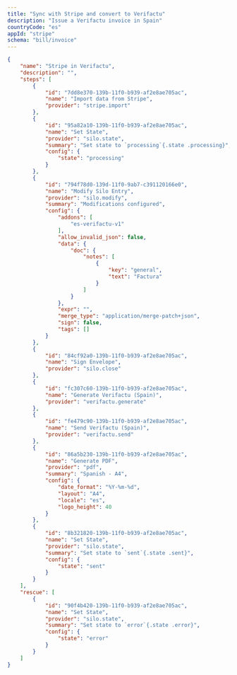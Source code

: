 ```yaml
---
title: "Sync with Stripe and convert to Verifactu"
description: "Issue a Verifactu invoice in Spain"
countryCode: "es"
appId: "stripe"
schema: "bill/invoice"
---
```



```json Example Stripe to Verifactu Workflow
{
    "name": "Stripe in Verifactu",
    "description": "",
    "steps": [
        {
            "id": "7dd8e370-139b-11f0-b939-af2e8ae705ac",
            "name": "Import data from Stripe",
            "provider": "stripe.import"
        },
        {
            "id": "95a82a10-139b-11f0-b939-af2e8ae705ac",
            "name": "Set State",
            "provider": "silo.state",
            "summary": "Set state to `processing`{.state .processing}",
            "config": {
                "state": "processing"
            }
        },
        {
            "id": "794f78d0-139d-11f0-9ab7-c391120166e0",
            "name": "Modify Silo Entry",
            "provider": "silo.modify",
            "summary": "Modifications configured",
            "config": {
                "addons": [
                    "es-verifactu-v1"
                ],
                "allow_invalid_json": false,
                "data": {
                    "doc": {
                        "notes": [
                            {
                                "key": "general",
                                "text": "Factura"
                            }
                        ]
                    }
                },
                "expr": "",
                "merge_type": "application/merge-patch+json",
                "sign": false,
                "tags": []
            }
        },
        {
            "id": "84cf92a0-139b-11f0-b939-af2e8ae705ac",
            "name": "Sign Envelope",
            "provider": "silo.close"
        },
        {
            "id": "fc307c60-139b-11f0-b939-af2e8ae705ac",
            "name": "Generate Verifactu (Spain)",
            "provider": "verifactu.generate"
        },
        {
            "id": "fe479c90-139b-11f0-b939-af2e8ae705ac",
            "name": "Send Verifactu (Spain)",
            "provider": "verifactu.send"
        },
        {
            "id": "86a5b230-139b-11f0-b939-af2e8ae705ac",
            "name": "Generate PDF",
            "provider": "pdf",
            "summary": "Spanish - A4",
            "config": {
                "date_format": "%Y-%m-%d",
                "layout": "A4",
                "locale": "es",
                "logo_height": 40
            }
        },
        {
            "id": "8b321820-139b-11f0-b939-af2e8ae705ac",
            "name": "Set State",
            "provider": "silo.state",
            "summary": "Set state to `sent`{.state .sent}",
            "config": {
                "state": "sent"
            }
        }
    ],
    "rescue": [
        {
            "id": "90f4b420-139b-11f0-b939-af2e8ae705ac",
            "name": "Set State",
            "provider": "silo.state",
            "summary": "Set state to `error`{.state .error}",
            "config": {
                "state": "error"
            }
        }
    ]
}
```